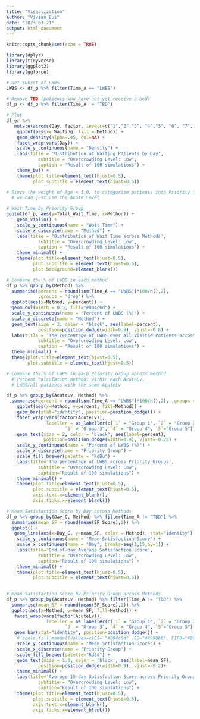 ```yaml
---
title: "Visualization"
author: "Vivian Bui"
date: "2023-03-21"
output: html_document
---
```


```r
knitr::opts_chunk$set(echo = TRUE)
```

```r
library(dplyr)
library(tidyverse)
library(ggplot2)
library(ggforce) 
```


```r
# Get subset of LWBS 
LWBS <- df_p %>% filter(Time_A == "LWBS")

# Remove TBD (patients who have not yet receive a bed)
df_p <- df_p %>% filter(Time_A != "TBD")

```


```r
# Plot 
df_er %>%
   mutate(across(Day, factor, levels=c("1","2","3", "4","5", "6", "7", "8", "9", "10", "11", "12", "13", "14", "15"))) %>%
    ggplot(aes(x= Waiting, fill = Method)) +
    geom_density(alpha=.45, col=NA) +
    facet_wrap(vars(Day)) +
    scale_y_continuous(name = "Density") + 
    labs(title = 'Distribution of Waiting Patients by Day', 
            subtitle = "Overcrowding Level: Low",
            caption = "Result of 100 simulations") + 
    theme_bw() + 
    theme(plot.title=element_text(hjust=0.5),
          plot.subtitle = element_text(hjust=0.5)) 
```



```r
# Since the weight of Age < 1.0, to categorize patients into Priority Groups, 
  # we can just use the Acute Level 

# Wait Time by Priority Group 
ggplot(df_p, aes(y=Total_Wait_Time, x=Method)) +
    geom_violin() + 
    scale_y_continuous(name = "Wait Time") + 
    scale_x_discrete(name = "Method") +
    labs(title = 'Distribution of Wait Time across Methods', 
            subtitle = "Overcrowding Level: Low",
            caption = "Result of 100 simulations") +  
    theme_minimal() +
    theme(plot.title=element_text(hjust=0.5),
          plot.subtitle = element_text(hjust=0.5),
          plot.background=element_blank()) 
```



```r
# Compare the % of LWBS in each method 
df_p %>% group_by(Method) %>% 
  summarise(percent = round(sum(Time_A == "LWBS")*100/n(),2), 
            .groups = 'drop') %>% 
  ggplot(aes(x=Method, y=percent)) + 
  geom_col(width = 0.5, fill="#004c6d") + 
  scale_y_continuous(name = "Percent of LWBS (%)") + 
  scale_x_discrete(name = "Method") + 
  geom_text(size = 3, color = "black", aes(label=percent), 
            position=position_dodge(width=0.9), vjust=-0.8) +
  labs(title = 'The Percentage of LWBS over All Visited Patients across Methods', 
            subtitle = "Overcrowding Level: Low",
            caption = "Result of 100 simulations") +
  theme_minimal() + 
  theme(plot.title=element_text(hjust=0.5),
        plot.subtitle = element_text(hjust=0.5)) 
```
```r
# Compare the % of LWBS in each Priority Group across method 
  # Percent calculation method: within each AcuteLv, 
  # LWBS/all patients with the same AcuteLv

df_p %>% group_by(AcuteLv, Method) %>% 
  summarise(percent = round(sum(Time_A == "LWBS")*100/n(),2), .groups = 'drop') %>% 
    ggplot(aes(x=Method, y=percent, fill=Method)) + 
    geom_bar(stat="identity", position=position_dodge()) + 
    facet_wrap(vars(factor(AcuteLv)), 
               labeller = as_labeller(c(`1` = "Group 1", `2` = "Group 2", 
                      `3` = "Group 3", `4` = "Group 4", `5`="Group 5"))) +
    geom_text(size = 2, color = "black", aes(label=percent), 
              position=position_dodge(width=0.9), vjust=-0.25) + 
    scale_y_continuous(name = "Percent of LWBS (%)") + 
    scale_x_discrete(name = "Priority Group") + 
    scale_fill_brewer(palette = "RdBu") + 
    labs(title='The percentage of LWBS across Priority Groups',
            subtitle = "Overcrowding Level: Low",
            caption="Result of 100 simulations") + 
    theme_minimal() + 
    theme(plot.title=element_text(hjust=0.5),
          plot.subtitle = element_text(hjust=0.5),
          axis.text.x=element_blank(),
          axis.ticks.x=element_blank())
```


```r
# Mean Satisfaction Score by Day across Methods
df_p %>% group_by(Day_C, Method) %>% filter(Time_A != "TBD") %>% 
  summarise(mean_SF = round(mean(SF_Score),2)) %>% 
  ggplot() +
   geom_line(aes(x=Day_C, y=mean_SF, color = Method), stat="identity") +
    scale_y_continuous(name = "Mean Satisfaction Score") + 
    scale_x_continuous(name = "Day", breaks=seq(1,15,by=1)) + 
    labs(title='End-of-day Average Satisfaction Score',
            subtitle = "Overcrowding Level: Low",
            caption="Result of 100 simulations") + 
    theme_minimal() + 
    theme(plot.title=element_text(hjust=0.5),
          plot.subtitle = element_text(hjust=0.5)) 
    
```

```r

# Mean Satisfaction Score by Priority Group across Methods
df_p %>% group_by(AcuteLv, Method) %>% filter(Time_A != "TBD") %>% 
  summarise(mean_SF = round(mean(SF_Score),2)) %>% 
  ggplot(aes(x=Method, y=mean_SF, fill=Method)) + 
   facet_wrap(vars(factor(AcuteLv)), 
               labeller = as_labeller(c(`1` = "Group 1", `2` = "Group 2", 
                      `3` = "Group 3", `4` = "Group 4", `5`="Group 5"))) +
   geom_bar(stat="identity", position=position_dodge()) +
    # scale_fill_manual(values=c(C1= "#004c6d" ,C2="#4998b6", FIFO="#8fecff")) + 
    scale_y_continuous(name = "Mean Satisfaction Score") + 
    scale_x_discrete(name = "Priority Group") +
    scale_fill_brewer(palette="RdBu") + 
    geom_text(size = 1.8, color = 'black', aes(label=mean_SF), 
            position=position_dodge(width=0.9), vjust=-0.2)+
    theme_minimal() + 
    labs(title='Average 15-day Satisfaction Score across Priority Groups',
            subtitle = "Overcrowding Level: Low",
            caption="Result of 100 simulations") + 
    theme(plot.title=element_text(hjust=0.5),
          plot.subtitle = element_text(hjust=0.5),
          axis.text.x=element_blank(),
          axis.ticks.x=element_blank()) 
```






